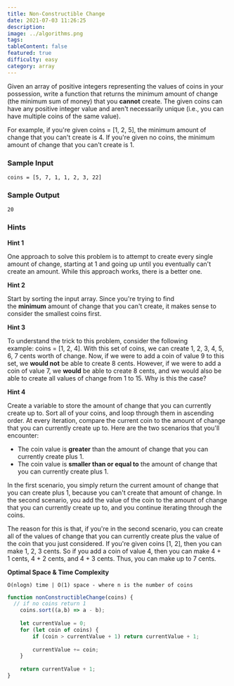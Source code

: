 ```yaml
---
title: Non-Constructible Change
date: 2021-07-03 11:26:25
description:
image: ../algorithms.png
tags:
tableContent: false
featured: true
difficulty: easy
category: array
---
```


Given an array of positive integers representing the values of coins in your possession, write a function that returns the minimum amount of change (the minimum sum of money) that you **cannot** create. The given coins can have any positive integer value and aren't necessarily unique (i.e., you can have multiple coins of the same value).

For example, if you're given coins = [1, 2, 5], the minimum amount of change that you can't create is 4. If you're given no coins, the minimum amount of change that you can't create is 1.

### Sample Input

```
coins = [5, 7, 1, 1, 2, 3, 22]

```

### Sample Output

```
20

```

### Hints

**Hint 1**

One approach to solve this problem is to attempt to create every single amount of change, starting at 1 and going up until you eventually can't create an amount. While this approach works, there is a better one.

**Hint 2**

Start by sorting the input array. Since you're trying to find the **minimum** amount of change that you can't create, it makes sense to consider the smallest coins first.

**Hint 3**

To understand the trick to this problem, consider the following example: coins = [1, 2, 4]. With this set of coins, we can create 1, 2, 3, 4, 5, 6, 7 cents worth of change. Now, if we were to add a coin of value 9 to this set, we **would not** be able to create 8 cents. However, if we were to add a coin of value 7, we **would** be able to create 8 cents, and we would also be able to create all values of change from 1 to 15. Why is this the case?

**Hint 4**

Create a variable to store the amount of change that you can currently create up to. Sort all of your coins, and loop through them in ascending order. At every iteration, compare the current coin to the amount of change that you can currently create up to. Here are the two scenarios that you'll encounter:

- The coin value is **greater** than the amount of change that you can currently create plus 1.
- The coin value is **smaller than or equal to** the amount of change that you can currently create plus 1.

In the first scenario, you simply return the current amount of change that you can create plus 1, because you can't create that amount of change. In the second scenario, you add the value of the coin to the amount of change that you can currently create up to, and you continue iterating through the coins.

The reason for this is that, if you're in the second scenario, you can create all of the values of change that you can currently create plus the value of the coin that you just considered. If you're given coins [1, 2], then you can make 1, 2, 3 cents. So if you add a coin of value 4, then you can make 4 + 1 cents, 4 + 2 cents, and 4 + 3 cents. Thus, you can make up to 7 cents.

**Optimal Space & Time Complexity**

`O(nlogn) time | O(1) space - where n is the number of coins`

```js
function nonConstructibleChange(coins) {
  // if no coins return 1
	coins.sort((a,b) => a - b);
	
	let currentValue = 0;
	for (let coin of coins) {
		if (coin > currentValue + 1) return currentValue + 1;
		
		currentValue += coin;
	}
	
	return currentValue + 1;
}
```